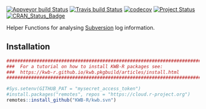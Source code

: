 [![Appveyor build Status](https://ci.appveyor.com/api/projects/status/github/KWB-R/kwb.svn?branch=master&svg=true)](https://ci.appveyor.com/project/KWB-R/kwb-svn/branch/master)
[![Travis build Status](https://travis-ci.org/KWB-R/kwb.svn.svg?branch=master)](https://travis-ci.org/KWB-R/kwb.svn)
[![codecov](https://codecov.io/github/KWB-R/kwb.svn/branch/master/graphs/badge.svg)](https://codecov.io/github/KWB-R/kwb.svn)
[![Project Status](https://img.shields.io/badge/lifecycle-experimental-orange.svg)](https://www.tidyverse.org/lifecycle/#experimental)
[![CRAN_Status_Badge](https://www.r-pkg.org/badges/version/kwb.svn)]()

Helper Functions for analysing [Subversion](https://subversion.apache.org/) log information.

## Installation

```r
###############################################################################
###  For a tutorial on how to install KWB-R packages see:
###  https://kwb-r.github.io/kwb.pkgbuild/articles/install.html 
###############################################################################

#Sys.setenv(GITHUB_PAT = "mysecret_access_token")
#install.packages("remotes", repos = "https://cloud.r-project.org")
remotes::install_github("KWB-R/kwb.svn")
```
